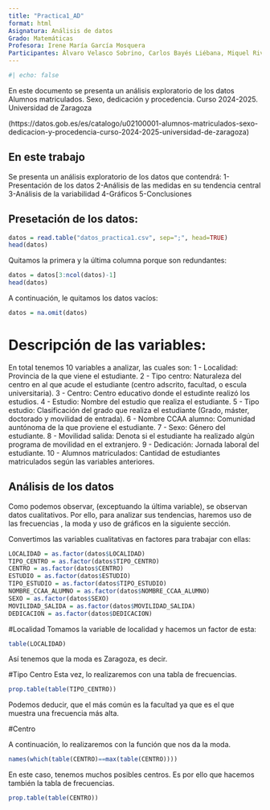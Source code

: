 ```yaml
---
title: "Practica1_AD"
format: html
Asignatura: Análisis de datos
Grado: Matemáticas
Profesora: Irene María García Mosquera
Participantes: Álvaro Velasco Sobrino, Carlos Bayés Liébana, Miquel Rivas Vanrell
---
```


```r
#| echo: false
```

En este documento se presenta un análisis exploratorio de los datos Alumnos matriculados. Sexo, dedicación y procedencia. Curso 2024-2025. Universidad de Zaragoza

(https://datos.gob.es/es/catalogo/u02100001-alumnos-matriculados-sexo-dedicacion-y-procedencia-curso-2024-2025-universidad-de-zaragoza)

## En este trabajo

Se presenta un análisis exploratorio de los datos que contendrá:
1-Presentación de los datos 
2-Análisis de las medidas en su tendencia central 
3-Análisis de la variabilidad 
4-Gráficos 
5-Conclusiones

## Presetación de los datos:

```r
datos = read.table("datos_practica1.csv", sep=";", head=TRUE)
head(datos)
```

Quitamos la primera y la última columna porque son redundantes:

```r
datos = datos[3:ncol(datos)-1]
head(datos)
```

A continuación, le quitamos los datos vacíos:

```r
datos = na.omit(datos)
```

# Descripción de las variables:
En total tenemos 10 variables a analizar, las cuales son:
1 - Localidad: Provincia de la que viene el estudiante.
2 - Tipo centro: Naturaleza del centro en al que acude el estudiante (centro adscrito, facultad, o escula universitaria).
3 - Centro: Centro educativo donde el estudinte realizó los estudios.
4 - Estudio: Nombre del estudio que realiza el estudiante.
5 - Tipo estudio: Clasificación del grado que realiza el estudiante (Grado, máster, doctorado y movilidad de entrada).
6 - Nombre CCAA alumno: Comunidad auntónoma de la que proviene el estudiante.
7 - Sexo: Género del estudiante.
8 - Movilidad salida: Denota si el estudiante ha realizado algún programa de movilidad en el extranjero.
9 - Dedicación: Jornada laboral del estudiante.
10 - Alumnos matriculados: Cantidad de estudiantes matriculados según las variables anteriores.


## Análisis de los datos
Como podemos observar, (exceptuando la última variable), se observan datos cualitativos. Por ello, para analizar sus tendencias, haremos uso de las frecuencias , la moda y uso de gráficos en la siguiente sección.

Convertimos las variables cualitativas en factores para trabajar con ellas:

```r
LOCALIDAD = as.factor(datos$LOCALIDAD)
TIPO_CENTRO = as.factor(datos$TIPO_CENTRO)
CENTRO = as.factor(datos$CENTRO)
ESTUDIO = as.factor(datos$ESTUDIO)
TIPO_ESTUDIO = as.factor(datos$TIPO_ESTUDIO)
NOMBRE_CCAA_ALUMNO = as.factor(datos$NOMBRE_CCAA_ALUMNO)
SEXO = as.factor(datos$SEXO)
MOVILIDAD_SALIDA = as.factor(datos$MOVILIDAD_SALIDA)
DEDICACION = as.factor(datos$DEDICACION)
```

#Localidad
Tomamos la variable de localidad y hacemos un factor de esta:

```r
table(LOCALIDAD)
```
Así tenemos que la moda es Zaragoza, es decir.

#Tipo Centro
Esta vez, lo realizaremos con una tabla de frecuencias.

```r
prop.table(table(TIPO_CENTRO))
```
Podemos deducir, que el más común es la facultad ya que es el que muestra una frecuencia más alta. 

#Centro

A continuación, lo realizaremos con la función que nos da la moda.

```r
names(which(table(CENTRO)==max(table(CENTRO))))
```
En este caso, tenemos muchos posibles centros. Es por ello que hacemos también la tabla de frecuencias.
```r
prop.table(table(CENTRO))
```

